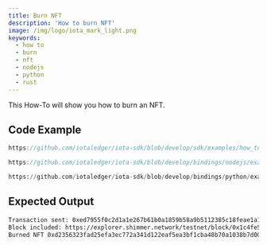 ```yaml
---
title: Burn NFT
description: 'How to burn NFT'
image: /img/logo/iota_mark_light.png
keywords:
  - how to
  - burn
  - nft
  - nodejs
  - python
  - rust
---
```



This How-To will show you how to burn an NFT.

## Code Example

<Tabs groupId="language" queryString>
<TabItem value="rust" label="Rust">

```rust reference
https://github.com/iotaledger/iota-sdk/blob/develop/sdk/examples/how_tos/nfts/burn_nft.rs
```

</TabItem>
<TabItem value="typescript-node" label="Typescript (Node.js)">

```typescript reference
https://github.com/iotaledger/iota-sdk/blob/develop/bindings/nodejs/examples/how_tos/nfts/burn_nft.ts
```

</TabItem>
<TabItem value="python" label="Python">

```python reference
https://github.com/iotaledger/iota-sdk/blob/develop/bindings/python/examples/how_tos/nfts/burn_nft.py
```

</TabItem>
</Tabs>

## Expected Output

```bash
Transaction sent: 0xed7955f0c2d1a1e267b61b0a1859b58a9b5112385c18feae1a198f3a9992d19e
Block included: https://explorer.shimmer.network/testnet/block/0x1c4fe528677089eeffaa01eefe34eda4a75f7c6f2020d83af61221571979f616
Burned NFT 0xd2356323fad25efa3ec772a341d122eaf5ea3bf1cba48b70a1038b7d00bc385d
```
